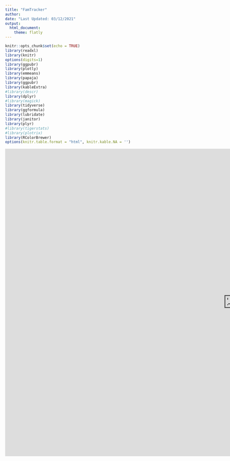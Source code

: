 ```yaml
---
title: "FamTracker"
author: 
date: "Last Updated: 03/12/2021"
output: 
  html_document:
    theme: flatly
---
```

```r
knitr::opts_chunk$set(echo = TRUE)
library(readxl)
library(knitr)
options(digits=1)
library(ggpubr)
library(plotly)
library(emmeans)
library(papaja)
library(ggpubr)
library(kableExtra)
#library(descr)
library(dplyr)
#library(magick)
library(tidyverse)
library(ggformula)
library(lubridate)
library(janitor)
library(plyr)
#library(tigerstats)
#library(plotrix)
library(RColorBrewer)
options(knitr.table.format = "html", knitr.kable.NA = '') 
```

<style type="text/css">
.main-container {
  max-width: 1800px;
  margin-left: auto;
  margin-right: auto;
}
</style>

<iframe src ="https://dat-snaplab.shinyapps.io/SEAL_FamTracker/" style="border: none; width: 1500px; height: 1000px;"/>
</iframe>
